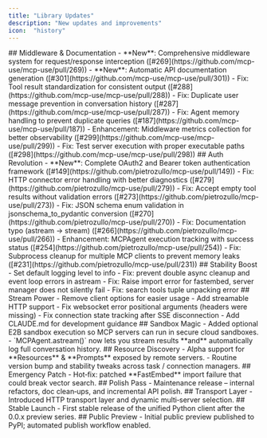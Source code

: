```yaml
---
title: "Library Updates"
description: "New updates and improvements"
icon:  "history"
---
```


<Update label="v1.3.12 - 2025‑01‑02">
  ## Middleware & Documentation
  - **New**: Comprehensive middleware system for request/response interception ([#269](https://github.com/mcp-use/mcp-use/pull/269))
  - **New**: Automatic API documentation generation ([#301](https://github.com/mcp-use/mcp-use/pull/301))
  - Fix: Tool result standardization for consistent output ([#288](https://github.com/mcp-use/mcp-use/pull/288))
  - Fix: Duplicate user message prevention in conversation history ([#287](https://github.com/mcp-use/mcp-use/pull/287))
  - Fix: Agent memory handling to prevent duplicate queries ([#187](https://github.com/mcp-use/mcp-use/pull/187))
  - Enhancement: Middleware metrics collection for better observability ([#299](https://github.com/mcp-use/mcp-use/pull/299))
  - Fix: Test server execution with proper executable paths ([#298](https://github.com/mcp-use/mcp-use/pull/298))
</Update>

<Update label="v1.3.11 - 2025‑09‑29">
  ## Auth Revolution
  - **New**: Complete OAuth2 and Bearer token authentication framework ([#149](https://github.com/pietrozullo/mcp-use/pull/149))
  - Fix: HTTP connector error handling with better diagnostics ([#279](https://github.com/pietrozullo/mcp-use/pull/279))
  - Fix: Accept empty tool results without validation errors ([#273](https://github.com/pietrozullo/mcp-use/pull/273))
  - Fix: JSON schema enum validation in jsonschema_to_pydantic conversion ([#270](https://github.com/pietrozullo/mcp-use/pull/270))
  - Fix: Documentation typo (astream → stream) ([#266](https://github.com/pietrozullo/mcp-use/pull/266))
  - Enhancement: MCPAgent execution tracking with success status ([#254](https://github.com/pietrozullo/mcp-use/pull/254))
  - Fix: Subprocess cleanup for multiple MCP clients to prevent memory leaks ([#231](https://github.com/pietrozullo/mcp-use/pull/231))
</Update>

<Update label="v1.3.3 - 2025‑06‑19">
  ## Stability Boost
  - Set default logging level to info
  - Fix: prevent double async cleanup and event loop errors in astream
  - Fix: Raise import error for fastembed, server manager does not silently fail
  - Fix: search tools tuple unpacking error
</Update>

<Update label="v1.3.1 - 2025‑06‑10">
  ## Stream Power
  - Remove client options for easier usage
  - Add streamable HTTP support
  - Fix websocket error positional arguments (headers were missing)
  - Fix connection state tracking after SSE disconnection
  - Add CLAUDE.md for development guidance
</Update>

<Update label="v1.3.0 - 2025‑05‑27">
  ## Sandbox Magic
  - Added optional E2B sandbox execution so MCP servers can run in secure cloud sandboxes.
  - `MCPAgent.astream()` now lets you stream results **and** automatically log full conversation history.
</Update>


<Update label="v1.2.13 - 2025‑05‑19">
  ## Resource Discovery
  - Alpha support for **Resources** & **Prompts** exposed by remote servers.
  - Routine version bump and stability tweaks across task / connection managers.
</Update>

<Update label="v1.2.10 - 2025‑05‑11">
  ## Emergency Patch
  - Hot‑fix: patched **FastEmbed** import failure that could break vector search.
</Update>

<Update label="v1.1.5 - 2025‑04‑11">
  ## Polish Pass
  - Maintenance release – internal refactors, doc clean‑ups, and incremental API polish.
</Update>

<Update label="v1.0.1 - 2025‑04‑07">
  ## Transport Layer
  - Introduced HTTP transport layer and dynamic multi‑server selection.
</Update>

<Update label="v1.0.0 - 2025‑04‑03">
  ## Stable Launch
  - First stable release of the unified Python client after the 0.0.x preview series.
</Update>

<Update label="v0.0.6 - 2025‑04‑02">
  ## Public Preview
  - Initial public preview published to PyPI; automated publish workflow enabled.
</Update>

